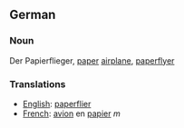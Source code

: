 ==German==

===Noun===
Der Papierflieger, [[paper]] [[airplane]], [[paperflyer]]

===Translations===

*[[English]]: [[paperflier]]
*[[French]]: [[avion]] en [[papier]] ''m''